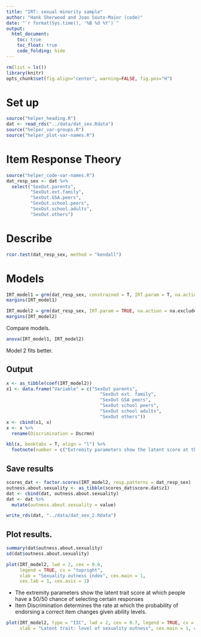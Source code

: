 ```yaml
---
title: "IRT: sexual minority sample"
author: "Hank Sherwood and Joao Souto-Maior (code)"
date: "`r format(Sys.time(), '%B %d %Y')`"
output:
  html_document:
    toc: true
    toc_float: true
    code_folding: hide
---
```


```r
rm(list = ls())
library(knitr)
opts_chunk$set(fig.align="center", warning=FALSE, fig.pos="H")
```

# Set up

```r
source("helper_heading.R")
dat <- read_rds("../data/dat_sex.Rdata")
source("helper_var-groups.R")
source("helper_plot-var-names.R")
```

# Item Response Theory

```r
source("helper_code-var-names.R")
dat_resp_sex <- dat %>%
  select("SexOut.parents",
         "SexOut.ext.family", 
         "SexOut.GSA.peers", 
         "SexOut.school.peers", 
         "SexOut.school.adults", 
         "SexOut.others") 
```

# Describe

```r
rcor.test(dat_resp_sex, method = "kendall")
```

# Models 

```r
IRT_model1 = grm(dat_resp_sex, constrained = T, IRT.param = T, na.action = na.exclude)
margins(IRT_model1)
```

```r
IRT_model2 = grm(dat_resp_sex, IRT.param = TRUE, na.action = na.exclude)
margins(IRT_model2)
```

Compare models.

```r
anova(IRT_model1, IRT_model2)
```

Model 2 fits better.

## Output

```r
x <- as_tibble(coef(IRT_model2))
x1 <- data.frame("Variable" = c("SexOut parents",
                                   "SexOut ext. family",
                                   "SexOut GSA peers",
                                   "SexOut school peers", 
                                   "SexOut school adults",
                                   "SexOut others"))
x <- cbind(x1, x)
x <- x %>%
  rename(Discrimination = Dscrmn)
```

```r
kbl(x, booktabs = T, align = "l") %>%
  footnote(number = c("Extremity parameters show the latent score at the borded of item responses. Extrm1, for example, shows the score for which respondents are just as likely to select item 1 (1-Definetely not) and item 2 (2-Might).", "The discrimination parameter determines the rate at which a different item response predicts the latent score. Higher discrimintation parameter means that the measure adds more information to the latent score."),  threeparttable = T)
```

## Save results

```r
scores_dat <- factor.scores(IRT_model2, resp.patterns = dat_resp_sex)
outness.about.sexuality <- as_tibble(scores_dat$score.dat$z1)
dat <- cbind(dat, outness.about.sexuality)
dat <- dat %>%
  mutate(outness.about.sexuality = value)
```

```r
write_rds(dat, "../data/dat_sex_2.Rdata")
```

## Plot results.

```r
summary(dat$outness.about.sexuality)
sd(dat$outness.about.sexuality)
```

```r
plot(IRT_model2, lwd = 2, cex = 0.8,
     legend = TRUE, cx = "topright",
     xlab = "Sexuality outness index", cex.main = 1,
     cex.lab = 1, cex.axis = 1)
```

* The extremity parameters show the latent trait score at which people have a 50/50 chance of selecting certain responses
* Item Discrimination determines the rate at which the probability of endorsing a correct item changes given ability levels.

```r
plot(IRT_model2, type = "IIC", lwd = 2, cex = 0.7, legend = TRUE, cx = "topleft",
     xlab = "Latent trait: level of sexuality outness", cex.main = 1, cex.lab = 1, cex.axis = 1, main = " ")
```

